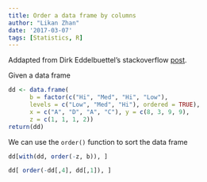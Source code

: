 ```yaml
---
title: Order a data frame by columns
author: "Likan Zhan"
date: '2017-03-07'
tags: [Statistics, R]
---
```


Addapted from Dirk Eddelbuettel's stackoverflow [post](http://stackoverflow.com/questions/1296646/how-to-sort-a-dataframe-by-columns).

Given a data frame
```r
dd <- data.frame(
      b = factor(c("Hi", "Med", "Hi", "Low"),
      levels = c("Low", "Med", "Hi"), ordered = TRUE),
      x = c("A", "D", "A", "C"), y = c(8, 3, 9, 9),
      z = c(1, 1, 1, 2))
return(dd)
````

We can use the `order()` function to sort the data frame

```r
dd[with(dd, order(-z, b)), ]
```

```r
dd[ order(-dd[,4], dd[,1]), ]
```
